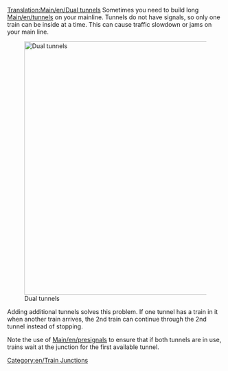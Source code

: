 [[Translation:Main/en/Dual tunnels]]
{{en/-}}{{junctionsmenu}}
Sometimes you need to build long [[Main/en/tunnel]]s on your mainline.  Tunnels do not have signals, so only one train can be inside at a time.  This can cause traffic slowdown or jams on your main line.

[[File:en/DualTunnelsPresignalled.png|none|thumb|590px|Dual tunnels]]

Adding additional tunnels solves this problem.  If one tunnel has a train in it when another train arrives, the 2nd train can continue through the 2nd tunnel instead of stopping.

Note the use of [[Main/en/presignals]] to ensure that if both tunnels are in use, trains wait at the junction for the first available tunnel.

[[Category:en/Train Junctions]]